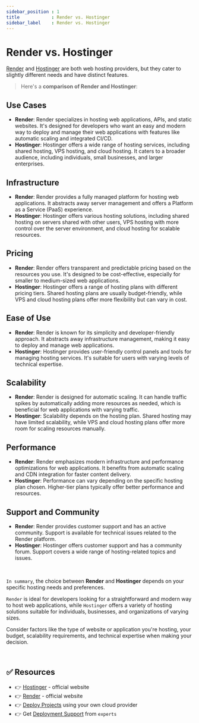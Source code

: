 ```yaml
---
sidebar_position : 1
title            : Render vs. Hostinger
sidebar_label    : Render vs. Hostinger
---
```


# Render vs. Hostinger

[Render](https://render.com/) and [Hostinger](https://www.hostinger.com/) are both web hosting providers, but they cater to slightly different needs and have distinct features. 

> Here's a **comparison of Render and Hostinger**:

## **Use Cases**

- **Render**: Render specializes in hosting web applications, APIs, and static websites. It's designed for developers who want an easy and modern way to deploy and manage their web applications with features like automatic scaling and integrated CI/CD.
- **Hostinger**: Hostinger offers a wide range of hosting services, including shared hosting, VPS hosting, and cloud hosting. It caters to a broader audience, including individuals, small businesses, and larger enterprises.

## **Infrastructure**

- **Render**: Render provides a fully managed platform for hosting web applications. It abstracts away server management and offers a Platform as a Service (PaaS) experience.
- **Hostinger**: Hostinger offers various hosting solutions, including shared hosting on servers shared with other users, VPS hosting with more control over the server environment, and cloud hosting for scalable resources.

## **Pricing**

- **Render**: Render offers transparent and predictable pricing based on the resources you use. It's designed to be cost-effective, especially for smaller to medium-sized web applications.
- **Hostinger**: Hostinger offers a range of hosting plans with different pricing tiers. Shared hosting plans are usually budget-friendly, while VPS and cloud hosting plans offer more flexibility but can vary in cost.

## **Ease of Use**

- **Render**: Render is known for its simplicity and developer-friendly approach. It abstracts away infrastructure management, making it easy to deploy and manage web applications.
- **Hostinger**: Hostinger provides user-friendly control panels and tools for managing hosting services. It's suitable for users with varying levels of technical expertise.

## **Scalability**

- **Render**: Render is designed for automatic scaling. It can handle traffic spikes by automatically adding more resources as needed, which is beneficial for web applications with varying traffic.
- **Hostinger**: Scalability depends on the hosting plan. Shared hosting may have limited scalability, while VPS and cloud hosting plans offer more room for scaling resources manually.

## **Performance**

- **Render**: Render emphasizes modern infrastructure and performance optimizations for web applications. It benefits from automatic scaling and CDN integration for faster content delivery.
- **Hostinger**: Performance can vary depending on the specific hosting plan chosen. Higher-tier plans typically offer better performance and resources.

## **Support and Community**

- **Render**: Render provides customer support and has an active community. Support is available for technical issues related to the Render platform.
- **Hostinger**: Hostinger offers customer support and has a community forum. Support covers a wide range of hosting-related topics and issues.

<br />

`In summary`, the choice between **Render** and **Hostinger** depends on your specific hosting needs and preferences. 

`Render` is ideal for developers looking for a straightforward and modern way to host web applications, 
while `Hostinger` offers a variety of hosting solutions suitable for individuals, businesses, and organizations of varying sizes. 

Consider factors like the type of website or application you're hosting, your budget, scalability requirements, and technical expertise when making your decision.

<br />

## ✅ Resources

- 👉 [Hostinger](https://www.hostinger.com/) - official website
- 👉 [Render](https://render.com/) - official website
- 👉 [Deploy Projects](https://deploypro.dev/) using your own cloud provider
- 👉 Get [Deployment Support](https://deploypro.dev/support/) from `experts` 
